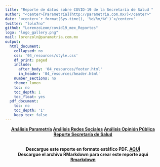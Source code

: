 ```yaml
---
title: "Reporte de datos sobre COVID-19 de la Secretaría de Salud "
author: "<center>[Parametría](http://parametria.com.mx/)</center>"
date: "<center>`r format(Sys.time(), '%d/%m/%Y')`</center>"
twitter: "lolo7no"
github: "LorenzoLeon/covid19_mex_Reportes"
logo: "logo_gallery.png"
mail: lorenzoln@parametria.com.mx
output:
  html_document:
    collapsed: no
    css: '04_resources/style.css'
    df_print: paged
    include:
      after_body: '04_resources/footer.html'
      in_header: '04_resources/header.html'
    number_sections: no
    theme: lumen
    toc: no
    toc_depth: 1
    toc_float: yes
  pdf_document:
    toc: no
    toc_depth: '1'
    keep_tex: false
---
```

<center>
<div class="pill-nav">
  <a href='https://lorenzoleon.github.io/covid19_mex_Reportes/'><b>Análisis Parametría<b></a>
  <a href='https://lorenzoleon.github.io/covid19_mex_Reportes/RedesSociales.html'><b>Análisis Redes Sociales</b></a>
  <a href='https://lorenzoleon.github.io/covid19_mex_Reportes/OpinionPublica.html'>Análisis Opinión Pública</a>
  <a class="active" href='https://lorenzoleon.github.io/covid19_mex_Reportes/DatosSalud.html'>Reporte Secretaría de Salud</a>
</div>
</center>

<center>
<br>
Descargue este reporte en formato estáfico PDF. [AQUÍ](https://github.com/LorenzoLeon/covid19_mex_Reportes/REPORTE_COVID.pdf)
<br>
Descargue el archivo RMarkdown para crear este reporte aquí
[Rmarkdown](https://github.com/LorenzoLeon/covid19_mex_Reportes/REPORTE_COVID.Rmd)
</center>
<br>